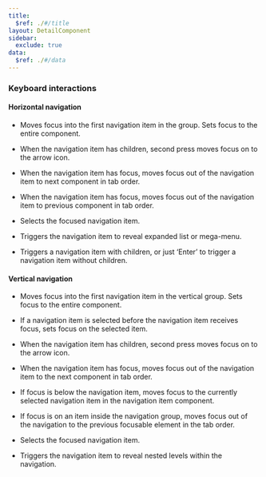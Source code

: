 ```yaml
---
title:
  $ref: ./#/title
layout: DetailComponent
sidebar:
  exclude: true
data:
  $ref: ./#/data
---
```


### Keyboard interactions

#### Horizontal navigation

<KeyboardControls>
  <KeyboardControl keyOrCombos="`Tab`">
  
  - Moves focus into the first navigation item in the group. Sets focus to the entire component.
  
  - When the navigation item has children, second press moves focus on to the arrow icon.
  
  - When the navigation item has focus, moves focus out of the navigation item to next component in tab order.
  
  </KeyboardControl>
  <KeyboardControl keyOrCombos="`Shift + Tab`">
  
  - When the navigation item has focus, moves focus out of the navigation item to previous component in tab order.
  
  </KeyboardControl>
  <KeyboardControl keyOrCombos="`Enter` or `Space`">
  
  - Selects the focused navigation item.
  
  - Triggers the navigation item to reveal expanded list or mega-menu.
  
  - Triggers a navigation item with children, or just ‘Enter’ to trigger a navigation item without children.
  </KeyboardControl>

#### Vertical navigation

  <KeyboardControl keyOrCombos="`Tab`">
  
  - Moves focus into the first navigation item in the vertical group. Sets focus to the entire component.
  
  - If a navigation item is selected before the navigation item receives focus, sets focus on the selected item.
  
  - When the navigation item has children, second press moves focus on to the arrow icon.
  
  - When the navigation item has focus, moves focus out of the navigation item to the next component in tab order.
  
  </KeyboardControl>
  <KeyboardControl keyOrCombos="`Shift + Tab`">
  
  - If focus is below the navigation item, moves focus to the currently selected navigation item in the navigation item component.
  
  - If focus is on an item inside the navigation group, moves focus out of the navigation to the previous focusable element in the tab order.
  
  </KeyboardControl>
  <KeyboardControl keyOrCombos="`Enter` or `Space`">
  
  - Selects the focused navigation item.
  
  - Triggers the navigation item to reveal nested levels within the navigation.
  </KeyboardControl>
</KeyboardControls>

